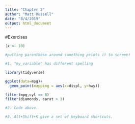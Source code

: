 ```yaml
---
title: "Chapter 2"
author: "Matt Russell"
date: "8/4/2019"
output: html_document
---
```


#Exercises
```r
(x <- 10)

#putting parenthese around something prints it to screen!

#1. "my_variable" has different spelling

library(tidyverse)

ggplot(data=mpg)+
  geom_point(mapping = aes(x=displ, y=hwy))

filter(mpg,cyl == 8)
filter(diamonds, carat > 3)

#2. Code above.

#3. Alt+Shift+K give a set of keyboard shortcuts.
```
